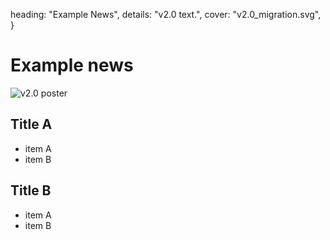   heading: "Example News",
  details:
    "v2.0 text.",
  cover: "v2.0_migration.svg",
}

<div id='DocContent' class='news'> 

# Example news

![v2.0 poster](/news/v2.0_migration.svg)

##  Title A

- item A
- item B
 

##  Title B
- item A
- item B

</div>
